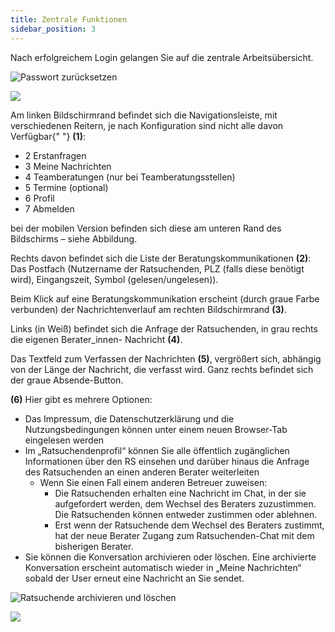 ```yaml
---
title: Zentrale Funktionen
sidebar_position: 3
---
```



Nach erfolgreichem Login gelangen Sie auf die zentrale Arbeitsübersicht.

![Passwort zurücksetzen](../../../static/img/images-onlineberatung/01_Berater_ZentraleFunktionen.png)

<p>
  <img
    src={useBaseUrl(
      "/img/images-onlineberatung/mobile/01_Berater_ZentraleFunktionen.png"
    )}
    style={{ height: "400px" }}
  />
</p>

<span>
  Am linken Bildschirmrand befindet sich die Navigationsleiste, mit
  verschiedenen Reitern, je nach Konfiguration sind nicht alle davon Verfügbar{" "}
  <strong>(1)</strong>:
</span>

- 2 Erstanfragen
- 3 Meine Nachrichten
- 4 Teamberatungen (nur bei Teamberatungsstellen)
- 5 Termine (optional)
- 6 Profil
- 7 Abmelden

bei der mobilen Version befinden sich diese am unteren Rand des Bildschirms – siehe Abbildung.

Rechts davon befindet sich die Liste der Beratungskommunikationen <strong>(2)</strong>: Das Postfach (Nutzername der Ratsuchenden, PLZ (falls diese benötigt wird), Eingangszeit, Symbol (gelesen/ungelesen)).

Beim Klick auf eine Beratungskommunikation erscheint (durch graue Farbe verbunden) der Nachrichtenverlauf am rechten Bildschirmrand <strong>(3)</strong>.

Links (in Weiß) befindet sich die Anfrage der Ratsuchenden, in grau rechts die eigenen Berater_innen- Nachricht <strong>(4)</strong>.

Das Textfeld zum Verfassen der Nachrichten <strong>(5)</strong>, vergrößert sich, abhängig von der Länge der Nachricht, die verfasst wird. Ganz rechts befindet sich der graue Absende-Button.

<span>
  <strong>(6)</strong> Hier gibt es mehrere Optionen:
</span>

- Das Impressum, die Datenschutzerklärung und die Nutzungsbedingungen können unter einem neuen Browser-Tab eingelesen werden
- Im „Ratsuchendenprofil“ können Sie alle öffentlich zugänglichen Informationen über den RS einsehen und darüber hinaus die Anfrage des Ratsuchenden an einen anderen Berater weiterleiten
  - Wenn Sie einen Fall einem anderen Betreuer zuweisen:
    - Die Ratsuchenden erhalten eine Nachricht im Chat, in der sie aufgefordert werden, dem Wechsel des Beraters zuzustimmen. Die Ratsuchenden können entweder zustimmen oder ablehnen.
    - Erst wenn der Ratsuchende dem Wechsel des Beraters zustimmt, hat der neue Berater Zugang zum Ratsuchenden-Chat mit dem bisherigen Berater.
- Sie können die Konversation archivieren oder löschen. Eine archivierte Konversation erscheint automatisch wieder in „Meine Nachrichten“ sobald der User erneut eine Nachricht an Sie sendet.

![Ratsuchende archivieren und löschen](../../../static/img/images-onlineberatung/01_Berater_ArchivierenUndLöschen.png)

<p>
  <img
    src={useBaseUrl(
      "/img/images-onlineberatung/mobile/01_Berater_ArchivierenUndLöschen.png"
    )}
    style={{ height: "400px" }}
  />
</p>

